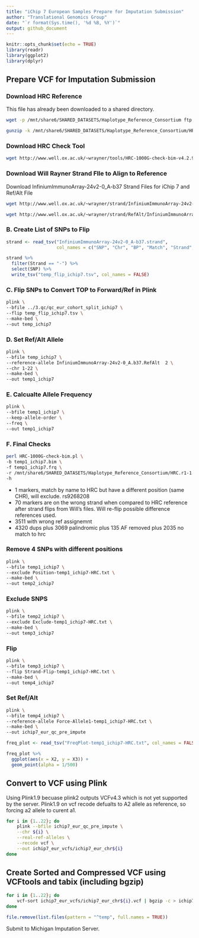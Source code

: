 ```yaml
---
title: "iChip 7 European Samples Prepare for Imputation Submission"
author: "Translational Genomics Group"
date: "`r format(Sys.time(), '%d %B, %Y')`"
output: github_document
---
```


```r
knitr::opts_chunk$set(echo = TRUE)
library(readr)
library(ggplot2)
library(dplyr)
```

## Prepare VCF for Imputation Submission
### Download HRC Reference 
This file has already been downloaded to a shared directory. 
```bash
wget -p /mnt/share6/SHARED_DATASETS/Haplotype_Reference_Consortium ftp://ngs.sanger.ac.uk/production/hrc/HRC.r1-1/HRC.r1-1.GRCh37.wgs.mac5.sites.tab.gz &>/dev/null
```

```bash
gunzip -k /mnt/share6/SHARED_DATASETS/Haplotype_Reference_Consortium/HRC.r1-1.GRCh37.wgs.mac5.sites.tab.gz &>/dev/null
```

### Download HRC Check Tool 
```bash
wget http://www.well.ox.ac.uk/~wrayner/tools/HRC-1000G-check-bim-v4.2.9.zip -O temp.zip; unzip temp.zip; rm temp.zip
```

### Download Will Rayner Strand FIle to Align to Reference
Download InfiniumImmunoArray-24v2-0_A-b37 Strand Files for iChip 7 and Ref/Alt File
```bash
wget http://www.well.ox.ac.uk/~wrayner/strand/InfiniumImmunoArray-24v2-0_A-b37-strand.zip -O temp.zip; unzip temp.zip; rm temp.zip &>/dev/null

wget http://www.well.ox.ac.uk/~wrayner/strand/RefAlt/InfiniumImmunoArray-24v2-0_A-b37.strand.RefAlt.zip -O temp.zip; unzip temp.zip; rm temp.zip &>/dev/null
```

### B. Create List of SNPs to Flip
```r
strand <- read_tsv("InfiniumImmunoArray-24v2-0_A-b37.strand", 
                   col_names = c("SNP", "Chr", "BP", "Match", "Strand", "Allele"))

strand %>%
  filter(Strand == "-") %>%
  select(SNP) %>%
  write_tsv("temp_flip_ichip7.tsv", col_names = FALSE)
```

### C. Flip SNPs to Convert TOP to Forward/Ref in Plink
```bash
plink \
--bfile ../3.qc/qc_eur_cohort_split_ichip7 \
--flip temp_flip_ichip7.tsv \
--make-bed \
--out temp_ichip7
```

### D. Set Ref/Alt Allele 
```bash
plink \
--bfile temp_ichip7 \
--reference-allele InfiniumImmunoArray-24v2-0_A.b37.RefAlt  2 \
--chr 1-22 \
--make-bed \
--out temp1_ichip7
```

### E. Calcualte Allele Frequency
```bash
plink \
--bfile temp1_ichip7 \
--keep-allele-order \
--freq \
--out temp1_ichip7
```

### F. Final Checks
```bash
perl HRC-1000G-check-bim.pl \
-b temp1_ichip7.bim \
-f temp1_ichip7.frq \
-r /mnt/share6/SHARED_DATASETS/Haplotype_Reference_Consortium/HRC.r1-1.GRCh37.wgs.mac5.sites.tab \
-h
```

- 1 markers, match by name to HRC but have a different position (same CHR), will exclude. rs9268208
- 70 markers are on the wrong strand when compared to HRC reference after strand flips from Will's files. Will re-flip possible difference references used. 
- 3511 with wrong ref assignemnt
- 4320 dups plus 3069 palindromic plus 135 AF removed plus 2035 no match to hrc

### Remove 4 SNPs with different positions
```bash
plink \
--bfile temp1_ichip7 \
--exclude Position-temp1_ichip7-HRC.txt \
--make-bed \
--out temp2_ichip7
```

### Exclude SNPS
```bash
plink \
--bfile temp2_ichip7 \
--exclude Exclude-temp1_ichip7-HRC.txt \
--make-bed \
--out temp3_ichip7
```

### Flip 
```bash
plink \
--bfile temp3_ichip7 \
--flip Strand-Flip-temp1_ichip7-HRC.txt \
--make-bed \
--out temp4_ichip7
```

### Set Ref/Alt
```bash
plink \
--bfile temp4_ichip7 \
--reference-allele Force-Allele1-temp1_ichip7-HRC.txt \
--make-bed \
--out ichip7_eur_qc_pre_impute
```

```r
freq_plot <- read_tsv("FreqPlot-temp1_ichip7-HRC.txt", col_names = FALSE)

freq_plot %>%
  ggplot(aes(x = X2, y = X3)) +
  geom_point(alpha = 1/500)

```

## Convert to VCF using Plink
Using Plink1.9 becuase plink2 outputs VCFv4.3 which is not yet supported by the server.
Plink1.9 on vcf recode defualts to A2 allele as reference, so forcing a2 allele to curent a1. 

```bash
for i in {1..22}; do
    plink --bfile ichip7_eur_qc_pre_impute \
    --chr ${i} \
    --real-ref-alleles \
    --recode vcf \
    --out ichip7_eur_vcfs/ichip7_eur_chr${i}
done
```

## Create Sorted and Compressed VCF using VCFtools and tabix (including bgzip)
```bash
for i in {1..22}; do
    vcf-sort ichip7_eur_vcfs/ichip7_eur_chr${i}.vcf | bgzip -c > ichip7_eur_vcfs/ichip7_eur_chr${i}.vcf.gz
done
```

```r
file.remove(list.files(pattern = "^temp", full.names = TRUE))
```
Submit to Michigan Imputation Server. 
